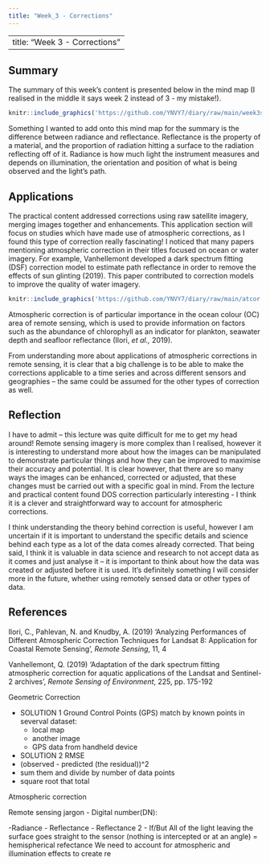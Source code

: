 ```yaml
---
title: "Week_3 - Corrections"
---
```


---
title: "Week 3 - Corrections"
---

## Summary

The summary of this week's content is presented below in the mind map (I realised in the middle it says week 2 instead of 3 - my mistake!).

```r
knitr::include_graphics('https://github.com/YNVY7/diary/raw/main/week3scan.jpg')

```

Something I wanted to add onto this mind map for the summary is the difference between radiance and reflectance. Reflectance is the property of a material, and the proportion of radiation hitting a surface to the radiation reflecting off of it. Radiance is how much light the instrument measures and depends on illumination, the orientation and position of what is being observed and the light's path.

## Applications

The practical content addressed corrections using raw satellite imagery, merging images together and enhancements. This application section will focus on studies which have made use of atmospheric corrections, as I found this type of correction really fascinating! I noticed that many papers mentioning atmospheric correction in their titles focused on ocean or water imagery. For example, Vanhellemont developed a dark spectrum fitting (DSF) correction model to estimate path reflectance in order to remove the effects of sun glinting (2019). This paper contributed to correction models to improve the quality of water imagery.

```r
knitr::include_graphics('https://github.com/YNVY7/diary/raw/main/atcor.png')

```

Atmospheric correction is of particular importance in the ocean colour (OC) area of remote sensing, which is used to provide information on factors such as the abundance of chlorophyll as an indicator for plankton, seawater depth and seafloor reflectance (Ilori, *et al.,* 2019).

From understanding more about applications of atmospheric corrections in remote sensing, it is clear that a big challenge is to be able to make the corrections applicable to a time series and across different sensors and geographies -- the same could be assumed for the other types of correction as well.

## Reflection

I have to admit -- this lecture was quite difficult for me to get my head around! Remote sensing imagery is more complex than I realised, however it is interesting to understand more about how the images can be manipulated to demonstrate particular things and how they can be improved to maximise their accuracy and potential. It is clear however, that there are so many ways the images can be enhanced, corrected or adjusted, that these changes must be carried out with a specific goal in mind. From the lecture and practical content found DOS correction particularly interesting - I think it is a clever and straightforward way to account for atmospheric corrections.

I think understanding the theory behind correction is useful, however I am uncertain if it is important to understand the specific details and science behind each type as a lot of the data comes already corrected. That being said, I think it is valuable in data science and research to not accept data as it comes and just analyse it -- it is important to think about how the data was created or adjusted before it is used. It's definitely something I will consider more in the future, whether using remotely sensed data or other types of data.

## References

Ilori, C., Pahlevan, N. and Knudby, A. (2019) 'Analyzing Performances of Different Atmospheric Correction Techniques for Landsat 8: Application for Coastal Remote Sensing', *Remote Sensing*, 11, 4

Vanhellemont, Q. (2019) 'Adaptation of the dark spectrum fitting atmospheric correction for aquatic applications of the Landsat and Sentinel-2 archives', *Remote Sensing of Environment*, 225, pp. 175-192

Geometric Correction

-   SOLUTION 1 Ground Control Points (GPS) match by known points in severval dataset:
    -   local map
    -   another image
    -   GPS data from handheld device
-   SOLUTION 2 RMSE
-   (observed - predicted (the residual))\^2
-   sum them and divide by number of data points
-   square root that total

Atmospheric correction

Remote sensing jargon - Digital number(DN):

-Radiance - Reflectance - Reflectance 2 - If/But All of the light leaving the surface goes straight to the sensor (nothing is intercepted or at an angle) = hemispherical refectance We need to account for atmospheric and illumination effects to create re
